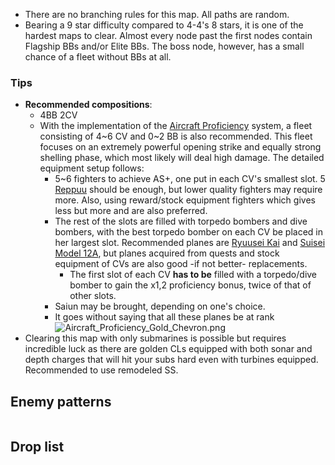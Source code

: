 {{Map/Header}}
{{Map/Info
|en = Throughout the Northern Sea
|jp = 北方海域全域
|romaji =Hoppō-kaiiki zen'iki
|strategy_name = Northern Sea Fleet Decisive Battle
|strategy_name_ja = 北方海域艦隊決戦
|strategy_info = A major enemy anchorage has been discovered deep in the northern sea. Sail out in an all-out attack to destroy it!
|strategy_info_ja = 北方海域奥地に敵艦隊の大規模泊地を発見！我が艦隊の総力を 挙げてこれを撃滅せよ！
|exp_ship = 350
|exp_hq = 150
|exp_hq_boss = 3300
}}
{{MapBranchingTable
|id = 3-4
|0 -> A, J, K/storm = * Random 33%/33%/33% chance

|A -> B, F = * Random 50%/50% chance

|C/storm -> D, H = * Random 50%/50% chance

|F -> G/resource = * Fixed route

|H -> E, I = * Random 50%/50% chance

|J -> F, L = * Random 50%/50% chance

|M/resource -> H, N = * Random 50%/50% chance
}}
*There are no branching rules for this map. All paths are random.
*Bearing a 9 star difficulty compared to 4-4's 8 stars, it is one of the hardest maps to clear. Almost every node past the first nodes contain Flagship BBs and/or Elite BBs. The boss node, however, has a small chance of a fleet without BBs at all.
===Tips===
*'''Recommended compositions''':
**4BB 2CV
**With the implementation of the [[Aircraft Proficiency]] system, a fleet consisting of 4~6 CV and 0~2 BB is also recommended. This fleet focuses on an extremely powerful opening strike and equally strong shelling phase, which most likely will deal high damage. The detailed equipment setup follows:
***5~6 fighters to achieve AS+, one put in each CV's smallest slot. 5 [[Reppuu]] should be enough, but lower quality fighters may require more. Also, using reward/stock equipment fighters which gives less {{AA}} but more {{evasion}} and {{hit}} are also preferred.
***The rest of the slots are filled with torpedo bombers and dive bombers, with the best torpedo bomber on each CV be placed in her largest slot. Recommended planes are [[Ryuusei Kai]] and [[Suisei Model 12A]], but planes acquired from quests and stock equipment of {{ShipLink|Unryuu|Katsuragi|Amagi|text=Unryuu-Class|link_class=Unryuu}} CVs are also good -if not better- replacements.
****The first slot of each CV <b> has to be</b> filled with a torpedo/dive bomber to gain the x1,2 proficiency bonus, twice of that of other slots.
***Saiun may be brought, depending on one's choice.
***It goes without saying that all these planes be at rank [[File:Aircraft Proficiency Gold Chevron.png]]
*Clearing this map with only submarines is possible but requires incredible luck as there are golden CLs equipped with both sonar and depth charges that will hit your subs hard even with turbines equipped. Recommended to use remodeled SS.
{{SectionEnd}}
==Enemy patterns==
{{Section}}
{{Map/Image|
{{Map/ImageNode|A|x=131|y=108}}
{{Map/ImageNode|J|x=213|y=206}}
{{Map/ImageNode|K|x=193|y=280}}
{{Map/ImageNode|B|x=289|y=58}}
{{Map/ImageNode|F|x=247|y=119}}
{{Map/ImageNode|L|x=332|y=280}}
{{Map/ImageNode|G|x=359|y=161}}
{{Map/ImageNode|M|x=447|y=286}}
{{Map/ImageNode|C|x=400|y=91}}
{{Map/ImageNode|H|x=476|y=175}}
{{Map/ImageNode|N|x=539|y=269}}
{{Map/ImageNode|D|x=484|y=56}}
{{Map/ImageNode|I|x=565|y=187}}
{{Map/ImageNode|O|x=640|y=226}}
{{Map/ImageNode|E|x=563|y=97}}
}}
<div class="scrollable" style="width:800px;max-height:400px;overflow:auto;">
{{Map/Nodes|name=敵哨戒艦隊
|A
|Normal
|{{Formation|Double Line}}
|Heavy Cruiser Ri-Class/Flagship
|Heavy Cruiser Ri-Class/Elite
|Light Cruiser To-Class/Elite
|Light Cruiser To-Class/Elite
|Destroyer Ni-Class/Elite
|Destroyer Ni-Class/Elite
|-
|A
|Normal
|{{Formation|Line Ahead}}
|Light Cruiser He-Class/Flagship
|Torpedo Cruiser Chi-Class/Elite
|Torpedo Cruiser Chi-Class/Elite
|Torpedo Cruiser Chi-Class/Elite
|Destroyer Ro-Class/Elite
|Destroyer Ro-Class/Elite
|-
|A
|Normal
|{{Formation|Line Abreast}}
|Light Cruiser Ho-Class/Flagship
|Light Cruiser He-Class/Elite
|Light Cruiser He-Class/Elite
|Destroyer Ha-Class/Elite
|Destroyer Ha-Class/Elite
|Destroyer Ha-Class/Elite
}}
{{Map/Nodes|name=敵前衛艦隊
|B
|Normal
|{{Formation|Line Ahead}}
|Battleship Ru-Class/Flagship
|Battleship Ru-Class/Elite
|Standard Carrier Wo-Class/Elite
|Light Cruiser He-Class/Flagship
|Destroyer Ro-Class/Flagship
|Destroyer Ha-Class/Elite
|-
|B
|Normal
|{{Formation|Line Ahead}}
|Battleship Ru-Class/Flagship
|Heavy Cruiser Ri-Class/Elite
|Heavy Cruiser Ri-Class/Elite
|Light Cruiser Ho-Class/Flagship
|Destroyer Ro-Class/Flagship
|Destroyer Ha-Class/Elite
|-
|B
|Normal
|{{Formation|Echelon}}
|Battleship Ru-Class/Flagship
|Light Cruiser Ho-Class/Flagship
|Light Carrier Nu-Class/Elite
|Light Carrier Nu-Class/Elite
|Destroyer Ro-Class/Flagship
|Destroyer Ha-Class/Elite
}}
{{NodeInfo
|C
|Storm
|Ammo
|4 bars without radar
|-
|C
|Storm
|Ammo
|3 bars with radar
}}
{{Map/Nodes|name=深海棲艦泊地防衛艦隊
|D
|Normal
|{{Formation|Line Ahead}}
|Standard Carrier Wo-Class/Flagship
|Standard Carrier Wo-Class/Elite
|Standard Carrier Wo-Class/Elite
|Battleship Ru-Class/Flagship
|Destroyer Ro-Class/Flagship
|Destroyer Ro-Class/Flagship
|-
|D
|Normal
|{{Formation|Line Ahead}}
|Standard Carrier Wo-Class/Flagship
|Standard Carrier Wo-Class/Elite
|Standard Carrier Wo-Class/Elite
|Battleship Ru-Class/Flagship
|Light Cruiser Ho-Class/Flagship
|Destroyer Ro-Class/Flagship
}}
{{Map/Nodes|name=深海棲艦北方艦隊中枢
|E
|Boss
|{{Formation|Line Ahead}}
|Standard Carrier Wo-Class/Flagship
|Standard Carrier Wo-Class/Flagship
|Battleship Ru-Class/Flagship
|Battleship Ru-Class/Elite
|Light Cruiser Ho-Class/Flagship
|Torpedo Cruiser Chi-Class/Elite
|-
|E
|Boss
|{{Formation|Line Ahead}}
|Standard Carrier Wo-Class/Flagship
|Standard Carrier Wo-Class/Flagship
|Battleship Ru-Class/Flagship
|Light Cruiser He-Class/Flagship
|Torpedo Cruiser Chi-Class/Elite
|Torpedo Cruiser Chi-Class/Elite
|-
|E
|Boss
|{{Formation|Line Ahead}}
|Standard Carrier Wo-Class/Flagship
|Standard Carrier Wo-Class/Flagship
|Heavy Cruiser Ri-Class/Flagship
|Light Cruiser Ho-Class/Flagship
|Light Cruiser To-Class/Elite
|Light Cruiser To-Class/Elite
}}
{{Map/Nodes|name=敵前衛艦隊
|F
|Normal
|{{Formation|Line Ahead}}
|Battleship Ru-Class/Flagship
|Heavy Cruiser Ri-Class/Elite
|Heavy Cruiser Ri-Class/Elite
|Light Cruiser Ho-Class/Flagship
|Destroyer Ro-Class/Flagship
|Destroyer Ha-Class/Elite
|-
|F
|Normal
|{{Formation|Echelon}}
|Battleship Ru-Class/Flagship
|Light Cruiser Ho-Class/Flagship
|Light Carrier Nu-Class/Elite
|Light Carrier Nu-Class/Elite
|Destroyer Ro-Class/Flagship
|Destroyer Ha-Class/Elite
|-
|F
|Normal
|{{Formation|Line Ahead}}
|Battleship Ru-Class/Flagship
|Battleship Ru-Class/Elite
|Standard Carrier Wo-Class/Elite
|Light Cruiser He-Class/Flagship
|Destroyer Ro-Class/Flagship
|Destroyer Ha-Class/Elite
}}
{{NodeInfo
|G
|Resource
|Bauxite
|50-150
}}
{{Map/Nodes|name=深海棲艦水上打撃艦隊
|H
|Normal
|{{Formation|Double Line}}
|Battleship Ru-Class/Flagship
|Battleship Ru-Class/Flagship
|Battleship Ru-Class/Elite
|Battleship Ru-Class/Elite
|Light Cruiser Ho-Class/Flagship
|Destroyer Ha-Class/Flagship
|-
|H
|Normal
|{{Formation|Double Line}}
|Battleship Ru-Class/Flagship
|Battleship Ru-Class/Flagship
|Heavy Cruiser Ri-Class/Elite
|Heavy Cruiser Ri-Class/Elite
|Destroyer Ha-Class/Flagship
|Destroyer Ha-Class/Elite
|-
|H
|Normal
|{{Formation|Double Line}}
|Battleship Ru-Class/Flagship
|Battleship Ru-Class/Elite
|Heavy Cruiser Ri-Class/Elite
|Light Cruiser He-Class/Flagship
|Destroyer Ha-Class/Flagship
|Destroyer Ha-Class/Elite
}}
{{Map/Nodes|name=深海棲艦泊地防衛艦隊
|I
|Normal
|{{Formation|Line Ahead}}
|Standard Carrier Wo-Class/Flagship
|Standard Carrier Wo-Class/Elite
|Standard Carrier Wo-Class/Elite
|Battleship Ru-Class/Flagship
|Destroyer Ro-Class/Flagship
|Destroyer Ro-Class/Flagship
|-
|I
|Normal
|{{Formation|Line Ahead}}
|Standard Carrier Wo-Class/Flagship
|Standard Carrier Wo-Class/Elite
|Standard Carrier Wo-Class/Elite
|Battleship Ru-Class/Flagship
|Light Cruiser He-Class/Flagship
|Destroyer Ni-Class/Elite
}}
{{Map/Nodes|name=敵哨戒艦隊
|J
|Normal
|{{Formation|Double Line}}
|Heavy Cruiser Ri-Class/Flagship
|Heavy Cruiser Ri-Class/Elite
|Light Cruiser To-Class/Elite
|Light Cruiser To-Class/Elite
|Destroyer Ni-Class/Elite
|Destroyer Ni-Class/Elite
|-
|J
|Normal
|{{Formation|Line Ahead}}
|Light Cruiser He-Class/Flagship
|Torpedo Cruiser Chi-Class/Elite
|Torpedo Cruiser Chi-Class/Elite
|Torpedo Cruiser Chi-Class/Elite
|Destroyer Ro-Class/Elite
|Destroyer Ro-Class/Elite
|-
|J
|Normal
|{{Formation|Line Abreast}}
|Light Cruiser Ho-Class/Flagship
|Light Cruiser He-Class/Elite
|Light Cruiser He-Class/Elite
|Destroyer Ha-Class/Elite
|Destroyer Ha-Class/Elite
|Destroyer Ha-Class/Elite
}}
{{NodeInfo
|K
|Storm
|Fuel
|4 bars without radar
|-
|K
|Storm
|Fuel
|3 bars with radar
}}
{{Map/Nodes|name=敵前衛艦隊
|L
|Normal
|{{Formation|Echelon}}
|Battleship Ru-Class/Flagship
|Light Cruiser Ho-Class/Flagship
|Light Carrier Nu-Class/Elite
|Light Carrier Nu-Class/Elite
|Destroyer Ro-Class/Flagship
|Destroyer Ha-Class/Elite
|-
|L
|Normal
|{{Formation|Line Ahead}}
|Battleship Ru-Class/Flagship
|Battleship Ru-Class/Elite
|Standard Carrier Wo-Class/Elite
|Light Cruiser He-Class/Flagship
|Destroyer Ro-Class/Flagship
|Destroyer Ha-Class/Elite
|-
|L
|Normal
|{{Formation|Line Ahead}}
|Battleship Ru-Class/Flagship
|Heavy Cruiser Ri-Class/Elite
|Heavy Cruiser Ri-Class/Elite
|Light Cruiser Ho-Class/Flagship
|Destroyer Ro-Class/Flagship
|Destroyer Ha-Class/Elite
}}
{{NodeInfo
|M
|Resource
|Coinbox2
|1
}}
{{Map/Nodes|name=深海棲艦泊地防衛艦隊
|N
|Normal
|{{Formation|Line Ahead}}
|Standard Carrier Wo-Class/Flagship
|Standard Carrier Wo-Class/Elite
|Standard Carrier Wo-Class/Elite
|Battleship Ru-Class/Flagship
|Light Cruiser He-Class/Flagship
|Destroyer Ni-Class/Elite
|-
|N
|Normal
|{{Formation|Line Ahead}}
|Standard Carrier Wo-Class/Flagship
|Standard Carrier Wo-Class/Elite
|Standard Carrier Wo-Class/Elite
|Battleship Ru-Class/Flagship
|Destroyer Ro-Class/Flagship
|Destroyer Ro-Class/Flagship
|-
|N
|Normal
|{{Formation|Line Ahead}}
|Standard Carrier Wo-Class/Flagship
|Standard Carrier Wo-Class/Elite
|Standard Carrier Wo-Class/Elite
|Battleship Ru-Class/Flagship
|Destroyer Ha-Class/Flagship
|Destroyer Ni-Class/Elite
}}
{{NodeInfo
|O
|Resource
|Coinbox3
|1
}}
</div> <!-- overflow -->
{{SectionEnd}}
==Drop list==
{{Section}}
{{Map/Drops
|regular = true
|no_legend = true
|filter_button = true
|nodes = A, B, D, E, F, H, I, J, L, N
|boss = E
|Akagi: E
|Arare: A, B, N
|Arashio: B, F, H, I, J, L
|Asashio: A, B, E, H, I, J, L, N
|Ashigara: A, B, D, E, F, H, J, L, N
|Atago: A, B, D, E, F, H, I, J, L, N
|Ayanami: A, L, N
|Chikuma: B, D, E, F, I, J, L, N
|Chitose: A, D, H, J, L
|Chiyoda: B, F, H, I, J, L, N
|Choukai: A, B, D, E, F, H, L
|Fusou: A, D, E, F, H, I, J, L, N
|Haguro: A, D, E, F, H, I, J, L, N
|Haruna: A, B, E, F, H, I, J, L, N
|Hatsukaze: E
|Hatsuyuki: I, J, L
|Hiei: A, D, E, F, J, L, N
|Hiryuu: A, B, D, E, F, H, I, J, L, N
|Hiyou: A, D, E, F, H, I, J, L, N
|Hyuuga: A, B, E, I, J, L, N
|I-168: E
|I-58: E
|Ise: A, B, E, F, H, J, L, N
|Isonami: J, L
|Isuzu: F, H, I, N
|Jintsuu: A, F, J, L
|Junyou: A, B, E, H, J, L
|Kaga: A, B, D, E, F, H, I, J, L, N
|Kagerou: A, D, E, F, J, L
|Kasumi: A, N
|Kinugasa: E
|Kirishima: A, B, D, E, F, H, I, J
|Kiso: A, H, J, L
|Kitakami: A, E, F, H, I, J
|Kongou: A, D, E, F, H, I, J, L, N
|Kuroshio: B, E, F, H, I, J, L, N
|Maya: A, B, D, E, H, L
|Michishio: L
|Miyuki: A, H, I, J, L, N
|Mogami: A, D, E, F, H, L, N
|Murakumo: B, E, F, H, I, J, L, N
|Mutsu: A, B, D, E, F, H, I, J, L, N
|Myoukou: A, E, I, J, L, N
|Nachi: A, B, D, E, F, H, J, L, N
|Nagato: E
|Naka: A, B, F, H, I, J, L
|Natori: A, F, H, J, L
|Ooi: A, B, F, H, I, J, L, N
|Ooshio: A, E, F, J, L, N
|Ryuujou: A, D, E, F, H, I, J, L
|Sendai: D
|Shikinami: A, B, F
|Shimakaze: A, B, D, F, H, I, J, L, N
|Shiranui: A, F, H, I, L
|Shouhou: A, D, E, F, J, L
|Souryuu: A, B, E, F, H, I, J, L, N
|Taigei: E
|Takao: A, D, E, F, I, J, L, N
|Tama: H, J, L
|Tatsuta: A, B, D, F, H, J, L
|Tenryuu: A, B, E, F, I, L, N
|Tone: A, E, F, J, L, N
|Uzuki: E
|Yamashiro: A, E, F
|Yukikaze: E
|Yura: A, B, H, J, L, N
}}
{{SectionEnd}}